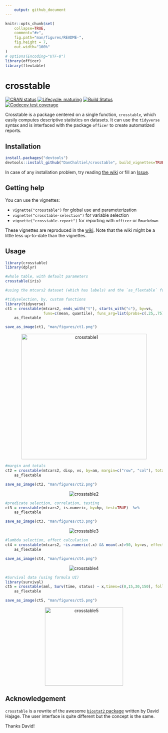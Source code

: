 ```yaml
---
    output: github_document
---
```


<!-- README.md is generated from README.Rmd. Please edit that file -->

```r
knitr::opts_chunk$set(
    collapse=TRUE,
    comment="#>",
    fig.path="man/figures/README-",
    fig.height = 7,
    out.width="100%"
)
# options(Encoding="UTF-8")
library(officer)
library(flextable)
```



# crosstable
<!-- badges: start -->
[![CRAN status](https://www.r-pkg.org/badges/version/crosstable)](https://CRAN.R-project.org/package=crosstable)
[![Lifecycle: maturing](https://img.shields.io/badge/lifecycle-maturing-blue.svg)](https://www.tidyverse.org/lifecycle/#maturing)
[![Build Status](https://travis-ci.org/DanChaltiel/crosstable.svg?branch=master)](https://travis-ci.org/DanChaltiel/crosstable)
[![Codecov test coverage](https://codecov.io/gh/DanChaltiel/crosstable/branch/master/graph/badge.svg)](https://codecov.io/gh/DanChaltiel/crosstable?branch=master)
<!-- badges: end -->

Crosstable is a package centered on a single function, `crosstable`, which easily computes descriptive statistics on datasets. It can use the `tidyverse` syntax and is interfaced with the package `officer` to create automatized reports.

## Installation

```r
install.packages("devtools")
devtools::install_github("DanChaltiel/crosstable", build_vignettes=TRUE)
```

In case of any installation problem, try reading [the wiki](https://github.com/DanChaltiel/crosstable/wiki/Installation-problems) or fill an [Issue](https://github.com/DanChaltiel/crosstable/issues).

## Getting help

You can use the vignettes: 

+ `vignette("crosstable")` for global use and parameterization 
+ `vignette("crosstable-selection")` for variable selection 
+ `vignette("crosstable-report")` for reporting with `officer` or `Rmarkdown`

These vignettes are reproduced in the [wiki](https://github.com/DanChaltiel/crosstable/wiki). Note that the wiki might be a little less up-to-date than the vignettes.

## Usage

```r
library(crosstable)
library(dplyr)

#whole table, with default parameters
crosstable(iris)
```

```r
#using the mtcars2 dataset (which has labels) and the `as_flextable` function (for HTML formatting)

#tidyselection, by, custom functions
library(tidyverse)
ct1 = crosstable(mtcars2, ends_with("t"), starts_with("c"), by=vs, 
                 funs=c(mean, quantile), funs_arg=list(probs=c(.25,.75), digits=3)) %>% 
    as_flextable
```

```r
save_as_image(ct1, "man/figures/ct1.png")
```

<p align="center">
  <img src="man/figures/ct1.png" alt="crosstable1" height="400">
</p>




```r
#margin and totals
ct2 = crosstable(mtcars2, disp, vs, by=am, margin=c("row", "col"), total="both") %>%
    as_flextable
```

```r
save_as_image(ct2, "man/figures/ct2.png")
```

<p align="center">
  <img src="man/figures/ct2.png" alt="crosstable2">
</p>

```r
#predicate selection, correlation, testing
ct3 = crosstable(mtcars2, is.numeric, by=hp, test=TRUE)  %>%
    as_flextable
```

```r
save_as_image(ct3, "man/figures/ct3.png")
```

<p align="center">
  <img src="man/figures/ct3.png" alt="crosstable3">
</p>

```r
#lambda selection, effect calculation
ct4 = crosstable(mtcars2, ~is.numeric(.x) && mean(.x)>50, by=vs, effect=TRUE)  %>%
    as_flextable
```

```r
save_as_image(ct4, "man/figures/ct4.png")
```

<p align="center">
  <img src="man/figures/ct4.png" alt="crosstable4">
</p>

```r
#Survival data (using formula UI)
library(survival)
ct5 = crosstable(aml, Surv(time, status) ~ x,times=c(0,15,30,150), followup=TRUE)  %>%
    as_flextable
```

```r
save_as_image(ct5, "man/figures/ct5.png")
```

<p align="center">
  <img src="man/figures/ct5.png" alt="crosstable5" height="250">
</p>


## Acknowledgement

`crosstable` is a rewrite of the awesome [`biostat2` package](https://github.com/eusebe/biostat2) written by David Hajage. The user interface is quite different but the concept is the same.

Thanks David!
